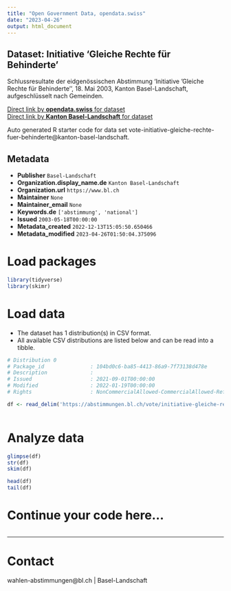 ```yaml
---
title: "Open Government Data, opendata.swiss"
date: "2023-04-26"
output: html_document
---
```


## Dataset: Initiative 'Gleiche Rechte für Behinderte'

Schlussresultate der eidgenössischen Abstimmung 'Initiative 'Gleiche Rechte für Behinderte'', 18. Mai 2003, Kanton Basel-Landschaft, aufgeschlüsselt nach Gemeinden.

[Direct link by **opendata.swiss** for dataset](https://opendata.swiss/de/dataset/initiative-gleiche-rechte-fur-behinderte)<br>
[Direct link by **Kanton Basel-Landschaft** for dataset](https://abstimmungen.bl.ch/vote/initiative-gleiche-rechte-fuer-behinderte/data)

Auto generated R starter code for data set vote-initiative-gleiche-rechte-fuer-behinderte@kanton-basel-landschaft.

## Metadata

- **Publisher** `Basel-Landschaft`
- **Organization.display_name.de** `Kanton Basel-Landschaft`
- **Organization.url** `https://www.bl.ch`
- **Maintainer** `None`
- **Maintainer_email** `None`
- **Keywords.de** `['abstimmung', 'national']`
- **Issued** `2003-05-18T00:00:00`
- **Metadata_created** `2022-12-13T15:05:50.650466`
- **Metadata_modified** `2023-04-26T01:50:04.375096`


# Load packages

```r

library(tidyverse)
library(skimr)

```

# Load data

-   The dataset has 1 distribution(s) in CSV format.
-   All available CSV distributions are listed below and can be read into a tibble.

```r

# Distribution 0
# Package_id               : 104bd0c6-ba85-4413-86a9-7f73138d478e
# Description              : 
# Issued                   : 2021-09-01T00:00:00
# Modified                 : 2022-01-19T00:00:00
# Rights                   : NonCommercialAllowed-CommercialAllowed-ReferenceRequired

df <- read_delim('https://abstimmungen.bl.ch/vote/initiative-gleiche-rechte-fuer-behinderte/data-csv')



```

# Analyze data

```r

glimpse(df)
str(df)
skim(df)

head(df)
tail(df)

```

# Continue your code here...

```r

```

------------------------------------------------------------------------

# Contact

wahlen-abstimmungen@bl.ch | Basel-Landschaft
